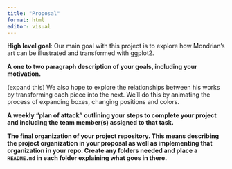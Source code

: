 ```yaml
---
title: "Proposal"
format: html
editor: visual
---
```


**High level goal**: Our main goal with this project is to explore how Mondrian’s art can be illustrated and transformed with ggplot2.

**A one to two paragraph description of your goals, including your motivation.**

(expand this) We also hope to explore the relationships between his works by transforming each piece into the next. We’ll do this by animating the process of expanding boxes, changing positions and colors.

**A weekly “plan of attack” outlining your steps to complete your project and including the team member(s) assigned to that task.**

**The final organization of your project repository. This means describing the project organization in your proposal as well as implementing that organization in your repo. Create any folders needed and place a `README.md` in each folder explaining what goes in there.**
